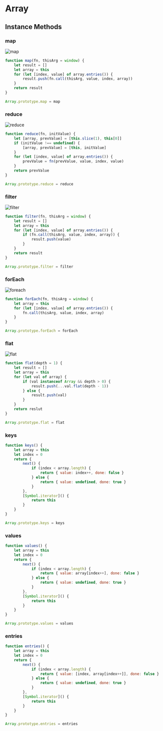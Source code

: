 # Array
## Instance Methods
### map
![map](public/img/coding/js/array/map.png)
```js
function map(fn, thisArg = window) {
    let result = []
    let array = this
    for (let [index, value] of array.entries()) {
        result.push(fn.call(thisArg, value, index, array))
    }
    return result
}

Array.prototype.map = map
```
### reduce
![reduce](public/img/coding/js/array/reduce.png)
```js
function reduce(fn, initValue) {
    let [array, prevValue] = [this.slice(1), this[0]]
    if (initValue !== undefined) {
        [array, prevValue] = [this, initValue]
    }
    for (let [index, value] of array.entries()) {
        prevValue = fn(prevValue, value, index, value)
    }
    return prevValue
}

Array.prototype.reduce = reduce
```
### filter
![filter](public/img/coding/js/array/filter.png)
```js
function filter(fn, thisArg = window) {
    let result = []
    let array = this
    for (let [index, value] of array.entries()) {
        if (fn.call(thisArg, value, index, array)) {
            result.push(value)
        }
    }
    return result
}

Array.prototype.filter = filter
```
### forEach
![foreach](public/img/coding/js/array/foreach.png)
```js
function forEach(fn, thisArg = window) {
    let array = this
    for (let [index, value] of array.entries()) {
        fn.call(thisArg, value, index, array)
    }
}

Array.prototype.forEach = forEach
```
### flat
![flat](public/img/coding/js/array/flat.png)
```js
function flat(depth = 1) {
    let result = []
    let array = this
    for (let val of array) {
        if (val instanceof Array && depth > 0) {
            result.push(...val.flat(depth - 1))
        } else {
            result.push(val)
        }
    }
    return reslut
}

Array.prototype.flat = flat
```
### keys
```js {7}
function keys() {
    let array = this
    let index = 0
    return {
        next() {
            if (index < array.length) {
                return { value: index++, done: false }
            } else {
                return { value: undefined, done: true }
            }
        },
        [Symbol.iterator]() {
            return this
        }
    }
}

Array.prototype.keys = keys
```
### values
```js {7}
function values() {
    let array = this
    let index = 0
    return {
        next() {
            if (index < array.length) {
                return { value: array[index++], done: false }
            } else {
                return { value: undefined, done: true }
            }
        },
        [Symbol.iterator]() {
            return this
        }
    }
}

Array.prototype.values = values
```
### entries
```js {7}
function entries() {
    let array = this
    let index = 0
    return {
        next() {
            if (index < array.length) {
                return { value: [index, array[index++]], done: false }
            } else {
                return { value: undefined, done: true }
            }
        },
        [Symbol.iterator]() {
            return this
        }
    }
}

Array.prototype.entries = entries
```